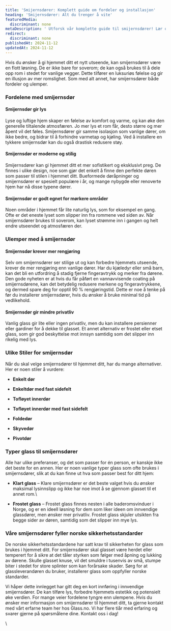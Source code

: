 ```yaml
---
title: 'Smijernsdører: Komplett guide om fordeler og installasjon'
heading: 'Smijernsdører: Alt du trenger å vite'
featuredMedia:
  discriminant: none
metaDescription: ' Utforsk vår komplette guide til smijernsdører! Lær om ulike stiler, fordeler, sikkerhetsstandarder og tips for installasjon. Få inspirasjon!'
redirect:
  discriminant: none
publishedAt: 2024-11-12
updatedAt: 2024-11-12
---
```

Hvis du ønsker å gi hjemmet ditt et nytt utseende, kan smijernsdører være en flott løsning. De er ikke bare for soverom; de kan også brukes til å dele opp rom i stedet for vanlige vegger. Dette tilfører en luksuriøs følelse og gir en illusjon av mer romslighet. Som med alt annet, har smijernsdører både fordeler og ulemper.&#x20;

### **Fordelene med smijernsdør**&#x20;

#### **Smijernsdør gir lys**

Lyse og luftige hjem skaper en følelse av komfort og varme, og kan øke den generelle tiltalende atmosfæren. Jo mer lys et rom får, desto større og mer åpent vil det føles. Smijernsdører gir samme isolasjon som vanlige dører, om ikke bedre, og bidrar til å forhindre varmetap og kjøling. Ved å installere en tykkere smijernsdør kan du også drastisk redusere støy.

#### **Smijernsdør er moderne og stilig**

Smijernsdører kan gi hjemmet ditt et mer sofistikert og eksklusivt preg. De finnes i ulike design, noe som gjør det enkelt å finne den perfekte døren som passer til stilen i hjemmet ditt. Bueformede døråpninger og smijernsdører er spesielt populære i år, og mange nybygde eller renoverte hjem har nå disse typene dører.

#### **Smijernsdør er godt egnet for mørkere områder**

Noen områder i hjemmet får lite naturlig lys, som for eksempel en gang. Ofte er det eneste lyset som slipper inn fra rommene ved siden av. Når smijernsdører brukes til soverom, kan lyset strømme inn i gangen og helt endre utseendet og atmosfæren der.

### **Ulemper med å smijernsdør**

#### **Smijernsdør krever mer rengjøring**

Selv om smijernsdører ser stilige ut og kan forbedre hjemmets utseende, krever de mer rengjøring enn vanlige dører. Har du kjæledyr eller små barn, kan det bli en utfordring å stadig fjerne fingeravtrykk og merker fra dørene. Den gode nyheten er at hvis du får påført en vannavvisende coating på smijernsdørene, kan det betydelig redusere merkene og fingeravtrykkene, og dermed spare deg for opptil 90 % rengjøringstid. Dette er noe å tenke på før du installerer smijernsdører, hvis du ønsker å bruke minimal tid på vedlikehold.

#### **Smijernsdør gir mindre privatliv**

Vanlig glass gir lite eller ingen privatliv, men du kan installere persienner eller gardiner for å dekke til glasset. Et annet alternativ er frostet eller etset glass, som gir god beskyttelse mot innsyn samtidig som det slipper inn rikelig med lys.

### **Ulike Stiler for smijernsdør**

Når du skal velge smijernsdører til hjemmet ditt, har du mange alternativer. Her er noen stiler å vurdere:

* **Enkelt dør**

* **Enkeltdør med fast sidefelt**

* **Tofløyet innerdør**

* **Tofløyet innerdør med fast sidefelt**

* **Foldedør**

* **Skyvedør**

* **Pivotdør**

### **Typer glass til smijernsdører**

Alle har ulike preferanser, og det som passer for én person, er kanskje ikke det beste for en annen. Her er noen vanlige typer glass som ofte brukes i smijernsdører, slik at du kan finne ut hva som passer best for ditt hjem:

* **Klart glass** – Klare smijernsdører er det beste valget hvis du ønsker maksimal lysinnslipp og ikke har noe imot å se gjennom glasset til et annet rom.\


* **Frostet glass** – Frostet glass finnes nesten i alle baderomsvinduer i Norge, og er en ideell løsning for dem som liker ideen om innvendige glassdører, men ønsker mer privatliv. Frostet glass skjuler utsikten fra begge sider av døren, samtidig som det slipper inn mye lys.

### **Våre smijernsdører fyller norske sikkerhetsstandarder**

De norske sikkerhetsstandardene har satt krav til sikkerheten for glass som brukes i hjemmet ditt. For smijernsdører skal glasset være herdet eller temperert for å sikre at det tåler styrken som følger med åpning og lukking av dørene. Skulle glasset knuse, vil det smuldre i tusenvis av små, stumpe biter i stedet for store splinter som kan forårsake skader. Sørg for at glassleverandøren du bruker, installerer glass som oppfyller norske standarder.

Vi håper dette innlegget har gitt deg en kort innføring i innvendige smijernsdører. De kan tilføre lys, forbedre hjemmets estetikk og potensielt øke verdien. For mange veier fordelene tyngre enn ulempene. Hvis du ønsker mer informasjon om smijernsdører til hjemmet ditt, ta gjerne kontakt med vårt erfarne team her hos Glass.no. Vi har flere tiår med erfaring og svarer gjerne på spørsmålene dine. Kontakt oss i dag!

\
